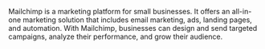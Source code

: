 Mailchimp is a marketing platform for small businesses. It offers an all-in-one marketing solution that includes email marketing, ads, landing pages, and automation. With Mailchimp, businesses can design and send targeted campaigns, analyze their performance, and grow their audience.